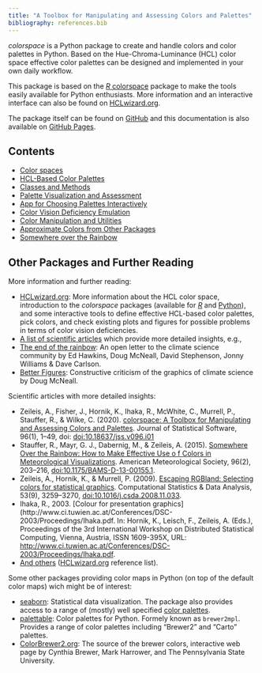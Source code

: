 ```yaml
---
title: "A Toolbox for Manipulating and Assessing Colors and Palettes"
bibliography: references.bib
---
```


*colorspace* is a Python package to create and handle colors and color
palettes in Python. Based on the Hue-Chroma-Luminance (HCL) color space
effective color palettes can be designed and implemented in your own daily
workflow.

This package is based on the
[_R_ colorspace](https://colorspace.R-Forge.R-project.org/) package
to make the tools easily available for Python enthusiasts. More information
and an interactive interface can also be found on
[HCLwizard.org](https://hclwizard.org).

The package itself can be found on
[GitHub](https://github.com/retostauffer/python-colorspace>) and this documentation
is also available on [GitHub Pages](https://retostauffer.github.io/python-colorspace/).


## Contents

* [Color spaces](articles/color_spaces.qmd)
* [HCL-Based Color Palettes](articles/hcl_palettes.qmd)
* [Classes and Methods](articles/classes_and_methods.qmd)
* [Palette Visualization and Assessment](articles/palette_visualization.qmd)
* [App for Choosing Palettes Interactively](articles/choose_palette.qmd)
* [Color Vision Deficiency Emulation](articles/cvd.qmd)
* [Color Manipulation and Utilities](articles/manipulation_utilities.qmd)
* [Approximate Colors from Other Packages](articles/approximations.qmd)
* [Somewhere over the Rainbow](articles/endrainbow.qmd)




## Other Packages and Further Reading

More information and further reading:

* [HCLwizard.org](http://hclwizard.org): More information about the HCL color
  space, introduction to the *colorspace* packages (available for
  [_R_](https://cran.r-project.org/package=colorspace) and
  [Python](https://pypi.org/project/colorspace/)), and some
  interactive tools to define effective HCL-based color palettes, pick colors,
  and check existing plots and figures for possible problems in terms of color
  vision deficiencies.
* [A list of scientific articles](http://www.hclwizard.org/references/)
  which provide more detailed insights, e.g.,
* [The end of the rainbow](http://www.climate-lab-book.ac.uk/2014/end-of-the-rainbow/):
  An open letter to the climate science community by 
  Ed Hawkins, Doug McNeall, David Stephenson, Jonny Williams & Dave Carlson.
* [Better Figures](https://betterfigures.org/): Constructive criticism of the
  graphics of climate science by Doug McNeall.

Scientific articles with more detailed insights:

* Zeileis, A., Fisher, J., Hornik, K., Ihaka, R., McWhite, C., Murrell, P.,
  Stauffer, R., & Wilke, C. (2020). [colorspace: A Toolbox for Manipulating and
  Assessing Colors and Palettes](https://doi.org/10.18637/jss.v096.i01).
  Journal of Statistical Software, 96(1), 1–49, doi:
  [doi:10.18637/jss.v096.i01](https://doi.org/10.18637/jss.v096.i01)
* Stauffer, R., Mayr, G. J., Dabernig, M., & Zeileis, A. (2015). [Somewhere
  Over the Rainbow: How to Make Effective Use o f Colors in Meteorological
  Visualizations](https://doi.org/10.1175/BAMS-D-13-00155.1).
  American Meteorological Society, 96(2), 203–216,
  [doi:10.1175/BAMS-D-13-00155.1](https://doi.org/10.1175/BAMS-D-13-00155.1).
* Zeileis, A., Hornik, K., & Murrell, P. (2009). [Escaping RGBland: Selecting
  colors for statistical graphics](https://doi.org/10.1016/j.csda.2008.11.033).
  Computational Statistics & Data
  Analysis, 53(9), 3259–3270,
  [doi:10.1016/j.csda.2008.11.033](https://doi.org/10.1016/j.csda.2008.11.033).
* Ihaka, R., 2003. [Colour for presentation graphics](http://www.ci.tuwien.ac.at/Conferences/DSC-2003/Proceedings/Ihaka.pdf.  In:
  Hornik, K., Leisch, F., Zeileis, A. (Eds.), Proceedings of the 3rd
  International Workshop on Distributed Statistical Computing, Vienna, Austria,
  ISSN 1609-395X, URL:
  <http://www.ci.tuwien.ac.at/Conferences/DSC-2003/Proceedings/Ihaka.pdf>.
* [And others](http://www.hclwizard.org/references/)
  ([HCLwizard.org](https://hclwizard.org) reference list).

Some other packages providing color maps in Python (on top of the default color
maps) wich might be of interest:

* [seaborn](https://seaborn.pydata.org>):
  Statistical data visualization. The package also provides access to a
  range of (mostly) well specified
  [color palettes](https://seaborn.pydata.org/tutorial/color_palettes.html).
* [palettable](https://jiffyclub.github.io/palettable): Color palettes for Python.
  Formely known as `brewer2mpl`. Provides a range of color palettes including
  "Brewer2" and "Carto" palettes.
* [ColorBrewer2.org](http://colorbrewer2.org): The source of the brewer colors,
  interactive web page by Cynthia Brewer, Mark Harrower, and The Pennsylvania
  State University.


